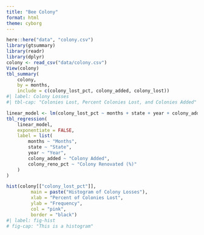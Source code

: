 ```yaml
---
title: "Bee Colony"
format: html
theme: cyborg
---
```


```r
here::here("data", "colony.csv")
library(gtsummary)
library(readr)
library(dplyr)
colony <- read_csv("data/colony.csv")
View(colony)
tbl_summary(
	colony,
	by = months,
	include = c(colony_lost_pct, colony_added, colony_lost))
#| label: Colony Losses
#| tbl-cap: "Colonies Lost, Percent Colonies Lost, and Colonies Added"
```



```r
linear_model <- lm(colony_lost_pct ~ months + state + year + colony_added + colony_reno_pct, data = colony)
tbl_regression(
	linear_model,
	exponentiate = FALSE,
	label = list(
		months ~ "Months",
		state ~ "State",
		year ~ "Year",
		colony_added ~ "Colony Added",
		colony_reno_pct ~ "Colony Renovated (%)"
	)
)
```

```r
hist(colony[["colony_lost_pct"]],
		 main = paste("Histogram of Colony Losses"),
		 xlab = "Percent of Colonies Lost",
		 ylab = "Frequency",
		 col = "pink",
		 border = "black")
#| label: fig-hist
# fig-cap: "This is a histogram"
```
 




